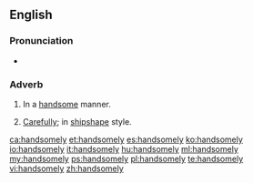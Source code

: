 ==English==

===Pronunciation===
* {{audio|en-us-handsomely.ogg|Audio (US)}}

===Adverb===
{{en-adv}}

# In a [[handsome]] manner.
# {{context|nautical|lang=en}} [[carefully|Carefully]]; in [[shipshape]] style.

[[ca:handsomely]]
[[et:handsomely]]
[[es:handsomely]]
[[ko:handsomely]]
[[io:handsomely]]
[[it:handsomely]]
[[hu:handsomely]]
[[ml:handsomely]]
[[my:handsomely]]
[[ps:handsomely]]
[[pl:handsomely]]
[[te:handsomely]]
[[vi:handsomely]]
[[zh:handsomely]]